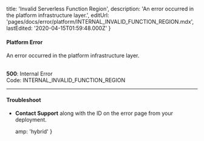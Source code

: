 
  title: 'Invalid Serverless Function Region',
  description: 'An error occurred in the platform infrastructure layer.',
  editUrl: 'pages/docs/error/platform/INTERNAL_INVALID_FUNCTION_REGION.mdx',
  lastEdited: '2020-04-15T01:59:48.000Z'
}

#### Platform Error

An error occurred in the platform infrastructure layer.

<br />

<Note label={false}>
  <b>500</b>: Internal Error
  <br />
  Code: <InlineCode>INTERNAL_INVALID_FUNCTION_REGION</InlineCode>
</Note>

---

#### Troubleshoot

- **<EmailLink type="support">Contact Support</EmailLink>** along with the ID on the error page from your deployment.


  amp: 'hybrid'
}
